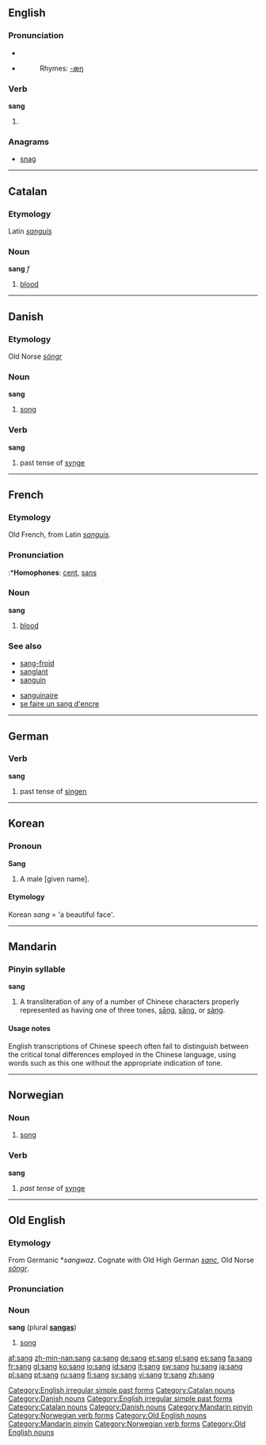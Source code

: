 {{see|Sang|sāng|sǎng|sàng|säng|sång}}
==English==

===Pronunciation===
*{{IPA|/sæŋ/}}
*{{SAMPA|/"s{N/}}
*:Rhymes: [[Rhymes:English:-æŋ|-æŋ]]

===Verb===
'''sang'''

# {{simple past of|sing}}

===Anagrams===
*[[snag]]

[[Category:English irregular simple past forms]]

----

==Catalan==

===Etymology===
Latin ''[[sanguis]]''

===Noun===
'''sang''' ''f''

# [[blood]]

[[Category:Catalan nouns]]

----

==Danish==

===Etymology===
Old Norse ''[[söngr]]''

===Noun===
'''sang'''

# [[song]]

===Verb===
'''sang'''

# past tense of [[synge]]

[[Category:Danish nouns]]

----

==French==

===Etymology===
Old French, from Latin ''[[sanguis]]''.

===Pronunciation===
{{IPA|/sɑ̃/}}
:*'''Homophones''': [[cent]], [[sans]]

===Noun===
'''sang''' {{m}}

# [[blood]]

===See also===
{{top2}}
*[[sang-froid]]
*[[sanglant]]
*[[sanguin]]
{{mid2}}
*[[sanguinaire]]
*[[se faire un sang d'encre]]
{{bottom}}

----

==German==

===Verb===
'''sang'''

# past tense of [[singen]]

----

==Korean==

===Pronoun===
'''Sang'''

# A male [given name].

====Etymology====
Korean ''sang'' = 'a beautiful face'.

[[Category:English irregular simple past forms]]
[[Category:Catalan nouns]]
[[Category:Danish nouns]]
[[Category:Mandarin pinyin]]
[[Category:Norwegian verb forms]]
[[Category:Old English nouns]]

----

==Mandarin==

===Pinyin syllable===
'''sang'''

# A transliteration of any of a number of Chinese characters properly represented as having one of three tones, [[sāng]], [[sǎng]], or [[sàng]].

====Usage notes====
English transcriptions of Chinese speech often fail to distinguish between the critical tonal differences employed in the Chinese language, using words such as this one without the appropriate indication of tone.

[[Category:Mandarin pinyin]]

----

==Norwegian==

===Noun===
{{no-noun-m1|sang}}

# [[song]]

===Verb===
'''sang'''

# ''past tense'' of [[synge]]

[[Category:Norwegian verb forms]]

----

==Old English==

===Etymology===
From Germanic *''sangwaz''.  Cognate with Old High German ''[[sanc]]'', Old Norse ''[[söngr]]''.

===Pronunciation===
{{IPA|/sɑŋg/}}

===Noun===
'''sang''' {{m}} (plural '''[[sangas]]''')

# [[song]]

[[Category:Old English nouns]]

[[af:sang]]
[[zh-min-nan:sang]]
[[ca:sang]]
[[de:sang]]
[[et:sang]]
[[el:sang]]
[[es:sang]]
[[fa:sang]]
[[fr:sang]]
[[gl:sang]]
[[ko:sang]]
[[io:sang]]
[[id:sang]]
[[it:sang]]
[[sw:sang]]
[[hu:sang]]
[[ja:sang]]
[[pl:sang]]
[[pt:sang]]
[[ru:sang]]
[[fi:sang]]
[[sv:sang]]
[[vi:sang]]
[[tr:sang]]
[[zh:sang]]